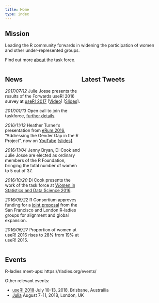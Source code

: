```yaml
---
title: Home
type: index
---
```


<meta name="twitter:dnt" content="on">

## Mission

Leading the R community forwards in widening the participation of women and other under-represented groups.

Find out more [about](about) the task force.

<div style = "display: flex; align-items: flexstart;">
<div style = "width:50%">

## News

*2017/07/12* Julie Josse presents the results of the Forwards useR! 2016 survey at [useR! 2017](https://user2017.brussels/) [[Video](https://channel9.msdn.com/events/useR-international-R-User-conferences/useR-International-R-User-2017-Conference/Diversity-of-the-R-Community?term=useR!%20diversity)] [[Slides](http://schd.ws/hosted_files/user2017/7d/useR%212017.pdf)].

*2017/01/13* Open call to join the taskforce, [further details](/blog/2017/01/13/call-to-join-forwards/).

*2016/11/13* Heather Turner's presentation from [eRum 2016](http://erum.ue.poznan.pl/), "Addressing the Gender Gap in the R Project", now on [YouTube](https://www.youtube.com/watch?v=fp6JY7cirww&list=PLCsJUtCRSFbejqCqAURNVOFFpoDCMeuO5) [[slides](http://rpubs.com/hturner/eRum2016)].

*2016/11/04* Jenny Bryan, Di Cook and Julie Josse are elected as ordinary members of the R Foundation, bringing the total number of women to 5 out of 37.

*2016/10/20* Di Cook presents the work of the task force at [Women in Statistics and Data Science 2016](https://ww2.amstat.org/meetings/wsds/2016/onlineprogram/AbstractDetails.cfm?AbstractID=303353).

*2016/08/22* R Consortium approves funding for a [joint proposal](https://www.r-consortium.org/blog/2016/08/22/the-r-consortium-funds-three-projects-in-july) from the San Francisco and London R-ladies groups for alignment and global expansion.

*2016/06/27* Proportion of women at useR! 2016 rises to 28% from 19% at useR! 2015.

</div>
<!--https://dev.twitter.com/web/embedded-timelines/parameters -->
<!-- data-tweet-limit="3" -->
<div style = "width:50%">
## Latest Tweets
<a class="twitter-timeline" data-height = "500" data-theme="light" data-chrome="noheader" href="https://twitter.com/R_Forwards" data-dnt="true"></a> <script async defer src="https://platform.twitter.com/widgets.js" charset="utf-8"></script>
</div>
</div>

## Events

R-ladies meet-ups: https://rladies.org/events/

Other relevant events:

 - [useR! 2018](https://user2018.r-project.org/) July 10-13, 2018, Brisbane, Austrailia
 - [Julia](http://juliacon.org/2018/) August 7-11, 2018, London, UK

 
